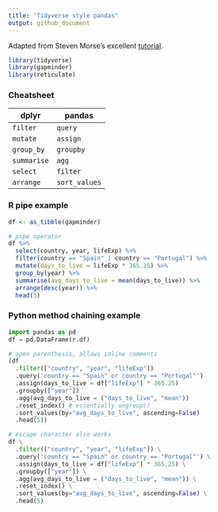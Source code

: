 ```yaml
---
title: "Tidyverse style pandas"
output: github_document
---
```


Adapted from Steven Morse's excellent [tutorial](https://stmorse.github.io/journal/tidyverse-style-pandas.html).

```r
library(tidyverse)
library(gapminder)
library(reticulate)
```

### Cheatsheet

| dplyr | pandas |
| -- | -- |
| `filter` | `query` |
| `mutate` | `assign` |
| `group_by` | `groupby` |
| `summarise` | `agg` |
| `select` | `filter` |
| `arrange` | `sort_values` |

### R pipe example

```r
df <- as_tibble(gapminder)
```

```r
# pipe operator
df %>% 
  select(country, year, lifeExp) %>% 
  filter(country == "Spain" | country == "Portugal") %>% 
  mutate(days_to_live = lifeExp * 365.25) %>% 
  group_by(year) %>% 
  summarise(avg_days_to_live = mean(days_to_live)) %>% 
  arrange(desc(year)) %>% 
  head(5)
```

### Python method chaining example

```python
import pandas as pd
df = pd.DataFrame(r.df)
```

```python
# open parenthesis, allows inline comments
(df
  .filter(["country", "year", "lifeExp"])
  .query('country == "Spain" or country == "Portugal"')
  .assign(days_to_live = df["lifeExp"] * 365.25)
  .groupby(["year"])
  .agg(avg_days_to_live = ("days_to_live", "mean"))
  .reset_index() # essentially ungroup()
  .sort_values(by="avg_days_to_live", ascending=False)
  .head(5))
```

```python
# escape character also works
df \
  .filter(["country", "year", "lifeExp"]) \
  .query('country == "Spain" or country == "Portugal"') \
  .assign(days_to_live = df["lifeExp"] * 365.25) \
  .groupby(["year"]) \
  .agg(avg_days_to_live = ("days_to_live", "mean")) \
  .reset_index() \
  .sort_values(by="avg_days_to_live", ascending=False) \
  .head(5)
```

